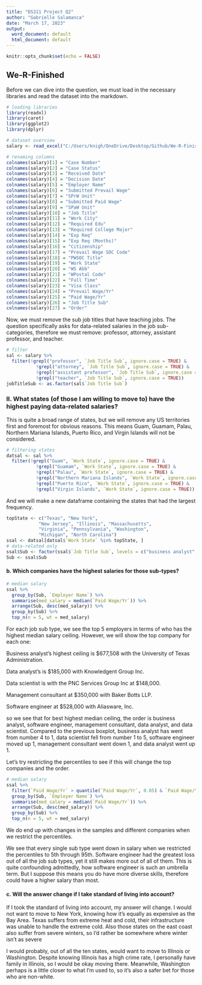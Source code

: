 ```yaml
---
title: "DS311 Project Q2"
author: "Gabrielle Salamanca"
date: "March 17, 2023"
output:
  word_document: default
  html_document: default
---
```


```r
knitr::opts_chunk$set(echo = FALSE)
```

## We-R-Finished

Before we can dive into the question, we must load in the necessary libraries and read the dataset into the markdown.

```r
# loading libraries
library(readxl)
library(caret)
library(ggplot2)
library(dplyr)

# dataset overview
salary <- read_excel("C:/Users/knigh/OneDrive/Desktop/Github/We-R-Finished/salary/salary_data_states.xlsx")

# renaming columns
colnames(salary)[1] = "Case Number"
colnames(salary)[2] = "Case Status"
colnames(salary)[3] = "Received Date"
colnames(salary)[4] = "Decision Date"
colnames(salary)[5] = "Employer Name"
colnames(salary)[6] = "Submitted Prevail Wage"
colnames(salary)[7] = "SPrW Unit"
colnames(salary)[8] = "Submitted Paid Wage"
colnames(salary)[9] = "SPaW Unit"
colnames(salary)[10] = "Job Title"
colnames(salary)[11] = "Work City"
colnames(salary)[12] = "Required Edu"
colnames(salary)[13] = "Required College Major"
colnames(salary)[14] = "Exp Req"
colnames(salary)[15] = "Exp Req (Months)"
colnames(salary)[16] = "Citizenship"
colnames(salary)[17] = "Prevail Wage SOC Code"
colnames(salary)[18] = "PWSOC Title"
colnames(salary)[19] = "Work State"
colnames(salary)[20] = "WS Abb"
colnames(salary)[21] = "WPostal Code"
colnames(salary)[22] = "Full Time"
colnames(salary)[23] = "Visa Class"
colnames(salary)[24] = "Prevail Wage/Yr"
colnames(salary)[25] = "Paid Wage/Yr"
colnames(salary)[26] = "Job Title Sub"
colnames(salary)[27] = "Order"
```

Now, we must remove the sub job titles that have teaching jobs. The question specifically asks for data-related salaries in the job sub-categories, therefore we must remove: professor, attorney, assistant professor, and teacher.

```r
# filter
sal <- salary %>%
  filter(!grepl("professor", `Job Title Sub`, ignore.case = TRUE) & 
           !grepl("attorney", `Job Title Sub`, ignore.case = TRUE) &
           !grepl("assistant professor", `Job Title Sub`, ignore.case = TRUE) & 
           !grepl("teacher", `Job Title Sub`, ignore.case = TRUE))
jobTitleSub <- as.factor(sal$`Job Title Sub`)
```

### II. What states (of those I am willing to move to) have the highest paying data-related salaries?

This is quite a broad range of states, but we will remove any US territories first and foremost for obvious reasons. This means Guam, Guamam, Palau, Northern Mariana Islands, Puerto Rico, and Virgin Islands will not be considered.

```r
# filtering states
datsal <- sal %>%
  filter(!grepl("Guam", `Work State`, ignore.case = TRUE) & 
           !grepl("Guamam", `Work State`, ignore.case = TRUE) &
           !grepl("Palau", `Work State`, ignore.case = TRUE) & 
           !grepl("Northern Mariana Islands", `Work State`, ignore.case = TRUE) &
           !grepl("Puerto Rico", `Work State`, ignore.case = TRUE) &
           !grepl("Virgin Islands", `Work State`, ignore.case = TRUE))
```

And we will make a new dataframe containing the states that had the largest frequency.

```r
topState <- c("Texas", "New York",
          	"New Jersey", "Illinois", "Massachusetts",
          	"Virginia", "Pennsylvania", "Washington",
          	"Michigan", "North Carolina")
ssal <- datsal[datsal$`Work State` %in% topState, ]
# data-related only
ssal$Sub <- factor(ssal$`Job Title Sub`, levels = c("business analyst", "data analyst", "data scientist", "management consultant", "software engineer"))
Sub <- ssal$Sub
```

#### b. Which companies have the highest salaries for those sub-types?

```r
# median salary
ssal %>%
  group_by(Sub, `Employer Name`) %>%
  summarise(med_salary = median(`Paid Wage/Yr`)) %>%
  arrange(Sub, desc(med_salary)) %>%
  group_by(Sub) %>%
  top_n(n = 5, wt = med_salary)
```

For each job sub type, we see the top 5 employers in terms of who has the highest median salary ceiling. However, we will show the top company for each one: 

Business analyst's highest ceiling is \$677,508 with the University of Texas Administration.

Data analyst's is \$185,000 with Knowledgent Group Inc.

Data scientist is with the PNC Services Group Inc at \$148,000.

Management consultant at \$350,000 with Baker Botts LLP.

Software engineer at \$528,000 with Aliasware, Inc.

so we see that for best highest median ceiling, the order is business analyst, software engineer, management consultant, data analyst, and data scientist. Compared to the previous boxplot, business analyst has went from number 4 to 1, data scientist fell from number 1 to 5, software engineer moved up 1, management consultant went down 1, and data analyst went up 1.

Let's try restricting the percentiles to see if this will change the top companies and the order.

```r
# median salary
ssal %>%
  filter(`Paid Wage/Yr` > quantile(`Paid Wage/Yr`, 0.05) & `Paid Wage/Yr` < quantile(`Paid Wage/Yr`, 0.95)) %>%
  group_by(Sub, `Employer Name`) %>%
  summarise(med_salary = median(`Paid Wage/Yr`)) %>%
  arrange(Sub, desc(med_salary)) %>%
  group_by(Sub) %>%
  top_n(n = 5, wt = med_salary)
```

We do end up with changes in the samples and different companies when we restrict the percentiles. 



We see that every single sub type went down in salary when we restricted the percentiles to 5th through 95th. Software engineer had the greatest loss out of all the job sub types, yet it still makes more out of all of them. This is quite confounding admittedly, how software engineer is such an umbrella term. But I suppose this means you do have more diverse skills, therefore could have a higher salary than most.

#### c. Will the answer change if I take standard of living into account?

If I took the standard of living into account, my answer will change. I would not want to move to New York, knowing how it's equally as expensive as the Bay Area. Texas suffers from extreme heat and cold, their infrastructure was unable to handle the extreme cold. Also those states on the east coast also suffer from severe winters, so I'd rather be somewhere where winter isn't as severe

I would probably, out of all the ten states, would want to move to Illinois or Washington. Despite knowing Illinois has a high crime rate, I personally have family in Illinois, so I would be okay moving there. Meanwhile, Washington perhaps is a little closer to what I'm used to, so it's also a safer bet for those who are non-white.

```r
```
